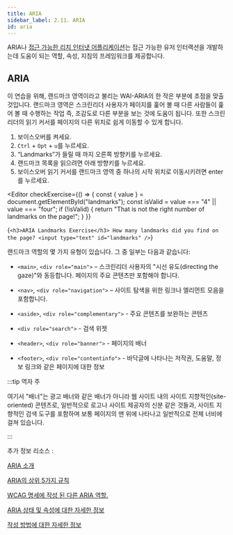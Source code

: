 ```yaml
---
title: ARIA
sidebar_label: 2.11. ARIA
id: aria
---
```


ARIA나 [접근 가능한 리치 인터냇 어플리케이션](http://www.w3.org/WAI/intro/aria.php)는 접근 가능한 유저 인터랙션을 개발하는데 도움이 되는 역할, 속성, 지침의
프레임워크를 제공합니다.

## ARIA

이 연습을 위해, 랜드마크 영역이라고 불리는 WAI-ARIA의 한 작은 부분에 초점을 맞출 것입니다. 랜드마크 영역은 스크린리더 사용자가 페이지를 훑어 볼 때 다른 사람들이 훑어 볼 때 수행하는 작업 즉, 조감도로 다른 부분을 보는 것에 도움이 됩니다. 또한 스크린리더의 읽기 커서를 페이지의 다른 위치로 쉽게 이동할 수 있게 합니다.

1. 보이스오버를 켜세요.
2. `Ctrl` + `Opt` + `u`를 누르세요.
3. “Landmarks”가 들릴 때 까지 오른쪽 방향키를 누르세요.
4. 랜드마크 목록을 읽으려면 아래 방향키를 누르세요.
5. 보이스오버 읽기 커서를 랜드마크 영역 중 하나의 시작 위치로 이동시키려면 enter를 누르세요.


<Editor
  checkExercise={() => {
    const { value } = document.getElementById("landmarks");
    const isValid = value === "4" || value === "four";
    if (!isValid) {
      return "That is not the right number of landmarks on the page!";
    }
  }}
>
  {`<h3>ARIA Landmarks Exercise</h3>
How many landmarks did you find on the page?
<input type="text" id="landmarks" />`}
</Editor>

랜드마크 역할의 몇 가지 유형이 있습니다. 그 중 일부는 다음과 같습니다:

- `<main>`, `<div role="main">` – 스크린리더 사용자의 "시선 유도(directing the gaze)"와 동등합니다. 페이지의 주요 콘텐츠만 포함해야 합니다.

- `<nav>`, `<div role="navigation">` – 사이트 탐색을 위한 링크나 엘리먼트 모음을 포함합니다.

- `<aside>`, `<div role="complementary">` - 주요 콘텐츠를 보완하는 콘텐츠

- `<div role="search">` - 검색 위젯

- `<header>`, `<div role="banner">` - 페이지의 배너

- `<footer>`, `<div role="contentinfo">` - 바닥글에 나타나는 저작권, 도움말, 정보 링크와 같은 페이지에 대한 정보

:::tip 역자 주

여기서 "배너"는 광고 배너와 같은 배너가 아니라 웹 사이트 내의 사이트 지향적인(site-oriented) 콘텐츠로, 일반적으로 로고나 사이트 제공자의 신분 같은 것들과, 사이트 지향적인 검색 도구를 포함하며  보통 페이지의 맨 위에 나타나고 일반적으로 전체 너비에 걸쳐 있습니다.

:::

추가 정보 리소스 :

[ARIA 소개](https://developers.google.com/web/fundamentals/accessibility/semantics-aria)

[ARIA의 상위 5가지 규칙](https://www.deque.com/blog/top-5-rules-of-aria/)

[WCAG 명세에 작성 된 다른 ARIA 역할.](https://developer.mozilla.org/en-US/docs/Web/Accessibility/ARIA/Roles)

[ARIA 상태 및 속성에 대한 자세한 정보](https://www.w3.org/TR/wai-aria-1.1/#states_and_properties)

[작성 방법에 대한 자세한 정보](https://www.w3.org/TR/wai-aria-practices-1.1/)
